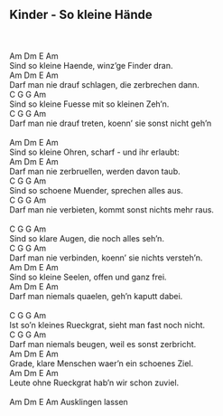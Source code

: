## Kinder - So kleine Hände\
\
\
    Am            Dm        E             Am \
Sind so kleine Haende, winz'ge Finder dran.\
Am                     Dm    E              Am\
Darf man nie drauf schlagen, die zerbrechen dann.\
C              G      G              Am\
Sind so kleine Fuesse mit so kleinen Zeh'n.\
C                  G       G                      Am\
Darf man nie drauf treten, koenn' sie sonst nicht geh'n\
\
Am            Dm         E                Am \
Sind so kleine Ohren, scharf - und ihr erlaubt:\
Am               Dm       E             Am \
Darf man nie zerbruellen, werden davon taub.\
C                G        G             Am\
Sind so schoene Muender, sprechen alles aus.\
C                G       G                       Am\
Darf man nie verbieten, kommt sonst nichts mehr raus.\
\
C             G     G               Am \
Sind so klare Augen, die noch alles seh'n.\
C                G     G                       Am \
Darf man nie verbinden, koenn' sie nichts versteh'n.\
Am             Dm     E                Am\
Sind so kleine Seelen, offen und ganz frei.\
Am               Dm       E              Am\
Darf man niemals quaelen, geh'n kaputt dabei.\
\
C                G         G                    Am \
Ist so'n kleines Rueckgrat, sieht man fast noch nicht.\
C                G      G                  Am \
Darf man niemals beugen, weil es sonst zerbricht.\
Am            Dm     E                    Am\
Grade, klare Menschen waer'n ein schoenes Ziel.\
Am          Dm      E                   Am\
Leute ohne Rueckgrat hab'n wir schon zuviel.\
\
Am Dm E Am     Ausklingen lassen  \
\
